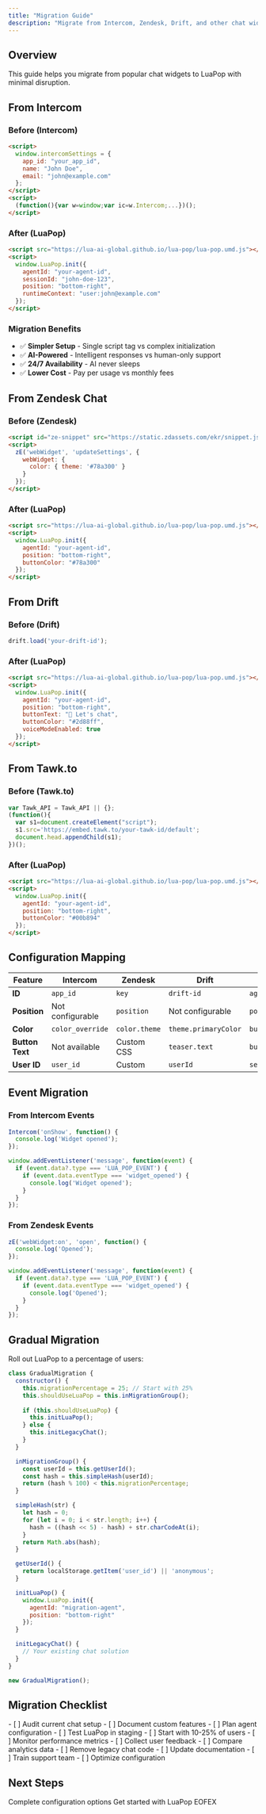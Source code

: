 ```yaml
---
title: "Migration Guide"
description: "Migrate from Intercom, Zendesk, Drift, and other chat widgets"
---
```


## Overview

This guide helps you migrate from popular chat widgets to LuaPop with minimal disruption.

## From Intercom

### Before (Intercom)

```html
<script>
  window.intercomSettings = {
    app_id: "your_app_id",
    name: "John Doe",
    email: "john@example.com"
  };
</script>
<script>
  (function(){var w=window;var ic=w.Intercom;...})();
</script>
```

### After (LuaPop)

```html
<script src="https://lua-ai-global.github.io/lua-pop/lua-pop.umd.js"></script>
<script>
  window.LuaPop.init({
    agentId: "your-agent-id",
    sessionId: "john-doe-123",
    position: "bottom-right",
    runtimeContext: "user:john@example.com"
  });
</script>
```

### Migration Benefits

- ✅ **Simpler Setup** - Single script tag vs complex initialization
- ✅ **AI-Powered** - Intelligent responses vs human-only support
- ✅ **24/7 Availability** - AI never sleeps
- ✅ **Lower Cost** - Pay per usage vs monthly fees

## From Zendesk Chat

### Before (Zendesk)

```html
<script id="ze-snippet" src="https://static.zdassets.com/ekr/snippet.js?key=your-key"></script>
<script>
  zE('webWidget', 'updateSettings', {
    webWidget: {
      color: { theme: '#78a300' }
    }
  });
</script>
```

### After (LuaPop)

```html
<script src="https://lua-ai-global.github.io/lua-pop/lua-pop.umd.js"></script>
<script>
  window.LuaPop.init({
    agentId: "your-agent-id",
    position: "bottom-right",
    buttonColor: "#78a300"
  });
</script>
```

## From Drift

### Before (Drift)

```javascript
drift.load('your-drift-id');
```

### After (LuaPop)

```html
<script src="https://lua-ai-global.github.io/lua-pop/lua-pop.umd.js"></script>
<script>
  window.LuaPop.init({
    agentId: "your-agent-id",
    position: "bottom-right",
    buttonText: "👋 Let's chat",
    buttonColor: "#2d88ff",
    voiceModeEnabled: true
  });
</script>
```

## From Tawk.to

### Before (Tawk.to)

```javascript
var Tawk_API = Tawk_API || {};
(function(){
  var s1=document.createElement("script");
  s1.src='https://embed.tawk.to/your-tawk-id/default';
  document.head.appendChild(s1);
})();
```

### After (LuaPop)

```html
<script src="https://lua-ai-global.github.io/lua-pop/lua-pop.umd.js"></script>
<script>
  window.LuaPop.init({
    agentId: "your-agent-id",
    position: "bottom-right",
    buttonColor: "#00b894"
  });
</script>
```

## Configuration Mapping

| Feature | Intercom | Zendesk | Drift | LuaPop |
|---------|----------|---------|-------|---------|
| **ID** | `app_id` | `key` | `drift-id` | `agentId` |
| **Position** | Not configurable | `position` | Not configurable | `position` |
| **Color** | `color_override` | `color.theme` | `theme.primaryColor` | `buttonColor` |
| **Button Text** | Not available | Custom CSS | `teaser.text` | `buttonText` |
| **User ID** | `user_id` | Custom | `userId` | `sessionId` |

## Event Migration

### From Intercom Events

<CodeGroup>

```javascript Intercom
Intercom('onShow', function() {
  console.log('Widget opened');
});
```

```javascript LuaPop
window.addEventListener('message', function(event) {
  if (event.data?.type === 'LUA_POP_EVENT') {
    if (event.data.eventType === 'widget_opened') {
      console.log('Widget opened');
    }
  }
});
```

</CodeGroup>

### From Zendesk Events

<CodeGroup>

```javascript Zendesk
zE('webWidget:on', 'open', function() {
  console.log('Opened');
});
```

```javascript LuaPop
window.addEventListener('message', function(event) {
  if (event.data?.type === 'LUA_POP_EVENT') {
    if (event.data.eventType === 'widget_opened') {
      console.log('Opened');
    }
  }
});
```

</CodeGroup>

## Gradual Migration

Roll out LuaPop to a percentage of users:

```javascript
class GradualMigration {
  constructor() {
    this.migrationPercentage = 25; // Start with 25%
    this.shouldUseLuaPop = this.inMigrationGroup();
    
    if (this.shouldUseLuaPop) {
      this.initLuaPop();
    } else {
      this.initLegacyChat();
    }
  }

  inMigrationGroup() {
    const userId = this.getUserId();
    const hash = this.simpleHash(userId);
    return (hash % 100) < this.migrationPercentage;
  }

  simpleHash(str) {
    let hash = 0;
    for (let i = 0; i < str.length; i++) {
      hash = ((hash << 5) - hash) + str.charCodeAt(i);
    }
    return Math.abs(hash);
  }

  getUserId() {
    return localStorage.getItem('user_id') || 'anonymous';
  }

  initLuaPop() {
    window.LuaPop.init({
      agentId: "migration-agent",
      position: "bottom-right"
    });
  }

  initLegacyChat() {
    // Your existing chat solution
  }
}

new GradualMigration();
```

## Migration Checklist

<Steps>
  <Step title="Pre-Migration">
    - [ ] Audit current chat setup
    - [ ] Document custom features
    - [ ] Plan agent configuration
    - [ ] Test LuaPop in staging
  </Step>
  
  <Step title="During Migration">
    - [ ] Start with 10-25% of users
    - [ ] Monitor performance metrics
    - [ ] Collect user feedback
    - [ ] Compare analytics data
  </Step>
  
  <Step title="Post-Migration">
    - [ ] Remove legacy chat code
    - [ ] Update documentation
    - [ ] Train support team
    - [ ] Optimize configuration
  </Step>
</Steps>

## Next Steps

<CardGroup cols={2}>
  <Card title="Configuration" icon="cog" href="/chat-widget/configuration">
    Complete configuration options
  </Card>
  <Card title="Quick Start" icon="rocket" href="/chat-widget/quick-start">
    Get started with LuaPop
  </Card>
</CardGroup>
EOFEX

